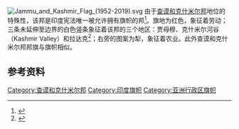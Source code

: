 [[File:Jammu_and_Kashmir_Flag_(1952-2019).svg|thumb]]
由于[[查谟和克什米尔邦|查谟和克什米尔邦]]地位的特殊性，该邦是印度宪法唯一被允许拥有旗帜的邦<ref>{{cite web |url=http://lawmin.nic.in/coi/PARTXXI.pdf |title=存档副本 |accessdate=2013年7月19日 |deadurl=yes |archiveurl=https://web.archive.org/web/20130708114220/http://lawmin.nic.in/coi/PARTXXI.pdf |archivedate=2013年7月8日 |df= }}</ref>。旗地为红色，象征着劳动；三条未延伸至边界的白色竖条象征着该邦的三个地区：贾母穆、克什米尔河谷（Kashmir Valley）和拉达克<ref>{{Cite web |url=http://www.crwflags.com/fotw/flags/in-jk.html |title=存档副本 |access-date=2015-01-24 |archive-date=2013-12-02 |archive-url=https://web.archive.org/web/20131202172155/http://www.crwflags.com/fotw/flags/in-jk.html |dead-url=no }}</ref>；右旁的图案为犁，象征着农业。此外查谟和克什米尔邦邦旗与{{link-en|查谟和克什米尔邦国民会议政党|Jammu & Kashmir National Conference}}旗帜相似。

== 参考资料 ==
{{Reflist|2}}

{{India-stub}}
[[Category:查谟和克什米尔邦|Category:查谟和克什米尔邦]]
[[Category:印度旗帜|Category:印度旗帜]]
[[Category:亚洲行政区旗帜|Category:亚洲行政区旗帜]]